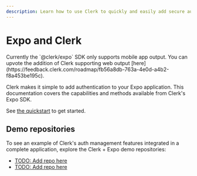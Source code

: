 ```yaml
---
description: Learn how to use Clerk to quickly and easily add secure authentication and user management to your Expo application.
---
```


# Expo and Clerk

<Callout type="warning">
  Currently the `@clerk/expo` SDK only supports mobile app output. You can upvote the addition of Clerk supporting web output [here](https://feedback.clerk.com/roadmap/fb56a8db-763a-4e0d-a4b2-f8a453be195c).
</Callout>

Clerk makes it simple to add authentication to your Expo application. This documentation covers the capabilities and methods available from Clerk's Expo SDK.

See [the quickstart](/docs/quickstarts/expo) to get started.

## Demo repositories

To see an example of Clerk's auth management features integrated in a complete application, explore the Clerk + Expo demo repositories:

- [TODO: Add repo here](/)
- [TODO: Add repo here](/)
